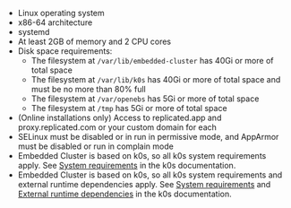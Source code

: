 * Linux operating system
* x86-64 architecture
* systemd
* At least 2GB of memory and 2 CPU cores
* Disk space requirements:
  * The filesystem at `/var/lib/embedded-cluster` has 40Gi or more of total space
  * The filesystem at `/var/lib/k0s` has 40Gi or more of total space and must be no more than 80% full
  * The filesystem at `/var/openebs` has 5Gi or more of total space
  * The filesystem at `/tmp` has 5Gi or more of total space
* (Online installations only) Access to replicated.app and proxy.replicated.com or your custom domain for each
* SELinux must be disabled or in run in permissive mode, and AppArmor must be disabled or run in complain mode
* Embedded Cluster is based on k0s, so all k0s system requirements apply. See [System requirements](https://docs.k0sproject.io/stable/system-requirements/) in the k0s documentation.
* Embedded Cluster is based on k0s, so all k0s system requirements and external runtime dependencies apply. See [System requirements](https://docs.k0sproject.io/stable/system-requirements/) and [External runtime dependencies](https://docs.k0sproject.io/stable/external-runtime-deps/) in the k0s documentation.

